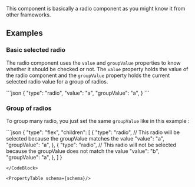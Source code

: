 
This component is basically a radio component as you might know it from other frameworks.

## Examples

### Basic selected radio

The radio component uses the `value` and `groupValue` properties to know whether it should be checked or not. The `value` property holds the value of the radio component and the `groupValue` property holds the current selected radio value for a group of radios.

<CodeBlock>
```json
{
    "type": "radio",
    "value": "a",
    "groupValue": "a",
}
```
</CodeBlock>

### Group of radios
To group many radio, you just set the same `groupValue` like in this example :

<CodeBlock>
```json
{
    "type": "flex",
    "children": [
        {
            "type": "radio",
            // This radio will be selected because the groupValue matches the value
            "value": "a",
            "groupValue": "a",
        },
        {
            "type": "radio",
            // This radio will not be selected because the groupValue does not match the value
            "value": "b",
            "groupValue": "a",
        },
    ]
}

```
</CodeBlock>

<PropertyTable schema={schema}/>
